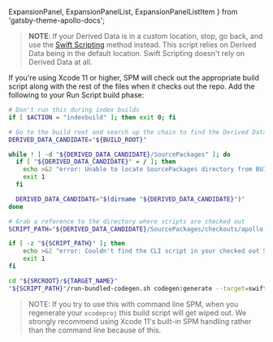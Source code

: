   ExpansionPanel,
  ExpansionPanelList,
  ExpansionPanelListItem
} from 'gatsby-theme-apollo-docs';

<ExpansionPanel title="Swift Package Manager Run Script">

> **NOTE**: If your Derived Data is in a custom location, stop, go back, and use the [Swift Scripting](./swift-scripting) method instead. This script relies on Derived Data being in the default location. Swift Scripting doesn't rely on Derived Data at all.

If you're using Xcode 11 or higher, SPM will check out the appropriate build script along with the rest of the files when it checks out the repo. Add the following to your Run Script build phase: 

```sh
# Don't run this during index builds
if [ $ACTION = "indexbuild" ]; then exit 0; fi

# Go to the build root and search up the chain to find the Derived Data Path where the source packages are checked out.
DERIVED_DATA_CANDIDATE="${BUILD_ROOT}"

while ! [ -d "${DERIVED_DATA_CANDIDATE}/SourcePackages" ]; do
  if [ "${DERIVED_DATA_CANDIDATE}" = / ]; then
    echo >&2 "error: Unable to locate SourcePackages directory from BUILD_ROOT: '${BUILD_ROOT}'"
    exit 1
  fi

  DERIVED_DATA_CANDIDATE="$(dirname "${DERIVED_DATA_CANDIDATE}")"
done

# Grab a reference to the directory where scripts are checked out
SCRIPT_PATH="${DERIVED_DATA_CANDIDATE}/SourcePackages/checkouts/apollo-ios/scripts"

if [ -z "${SCRIPT_PATH}" ]; then
    echo >&2 "error: Couldn't find the CLI script in your checked out SPM packages; make sure to add the framework to your project."
    exit 1
fi

cd "${SRCROOT}/${TARGET_NAME}"
"${SCRIPT_PATH}"/run-bundled-codegen.sh codegen:generate --target=swift --includes=./**/*.graphql --localSchemaFile="schema.json" API.swift
```

> NOTE: If you try to use this with command line SPM, when you regenerate your `xcodeproj` this build script will get wiped out. We strongly recommend using Xcode 11's built-in SPM handling rather than the command line because of this.

</ExpansionPanel>